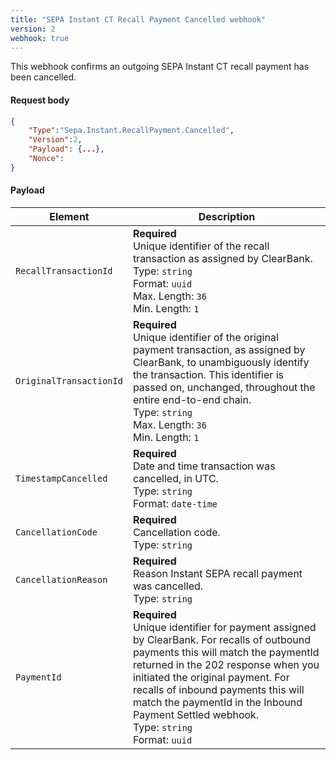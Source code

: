 ```yaml
---
title: "SEPA Instant CT Recall Payment Cancelled webhook"
version: 2
webhook: true
---
```


This webhook confirms an outgoing SEPA Instant CT recall payment has been cancelled.

#### Request body

```json
{
    "Type":"Sepa.Instant.RecallPayment.Cancelled",
    "Version":2,
    "Payload": {...},
    "Nonce":
}
```

#### Payload
| Element                 | Description     |
|-------------------------|-----------------|
|`RecallTransactionId` |**Required**<br />Unique identifier of the recall transaction as assigned by ClearBank.<br/>Type: `string`<br/>Format: `uuid`<br/>Max. Length: `36`<br/>Min. Length: `1` |
|`OriginalTransactionId` |**Required**<br />Unique identifier of the original payment transaction, as assigned by ClearBank, to unambiguously identify the transaction. This identifier is passed on, unchanged, throughout the entire end-to-end chain.<br/>Type: `string`<br/>Max. Length: `36`<br/>Min. Length: `1` |
|`TimestampCancelled` |**Required**<br />Date and time transaction was cancelled, in UTC.<br/>Type: `string`<br/>Format: `date-time`|
|`CancellationCode` |**Required**<br />Cancellation code.<br/>Type: `string`|
|`CancellationReason` |**Required**<br />Reason Instant SEPA recall payment was cancelled.<br/>Type: `string`|
|`PaymentId` |**Required**<br />Unique identifier for payment assigned by ClearBank. For recalls of outbound payments this will match the paymentId returned in the 202 response when you initiated the original payment. For recalls of inbound payments this will match the paymentId in the Inbound Payment Settled webhook.<br/>Type: `string` <br/>Format: `uuid`|